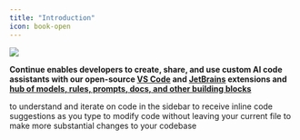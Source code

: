 ```yaml
---
title: "Introduction"
icon: book-open
---
```


<Frame>
  <img src="/images/intro-0c302b9c15b890c251b1ad04586c880f.png" />
</Frame>

**Continue enables developers to create, share, and use custom AI code assistants with our open-source [VS Code](https://marketplace.visualstudio.com/items?itemName=Continue.continue) and [JetBrains](https://plugins.jetbrains.com/plugin/22707-continue-extension) extensions and [hub of models, rules, prompts, docs, and other building blocks](https://hub.continue.dev)**

<CardGroup cols={2}>
  <Card
    title="Chat"
    icon="messages"
    href="/features/chat/quick-start"
    horizontal
  >
    to understand and iterate on code in the sidebar
  </Card>
  <Card
    title="Autocomplete"
    icon="sparkles"
    href="/features/autocomplete/quick-start"
    horizontal
  >
    to receive inline code suggestions as you type
  </Card>
  <Card
    title="Edit"
    icon="pen-to-square"
    href="/features/edit/quick-start"
    horizontal
  >
    to modify code without leaving your current file
  </Card>
  <Card
    title="Agent"
    icon="robot"
    href="/features/agent/quick-start"
    horizontal
  >
    to make more substantial changes to your codebase
  </Card>
</CardGroup>
